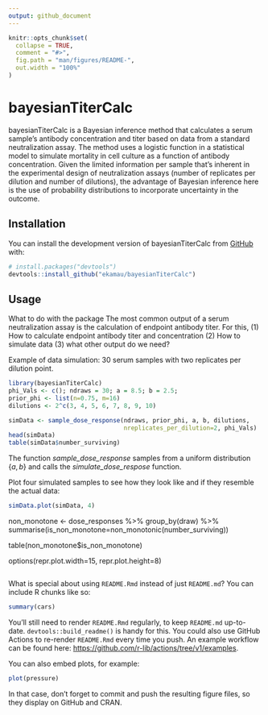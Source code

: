 ```yaml
---
output: github_document
---
```


<!-- README.md is generated from README.Rmd. Please edit that file -->

```r
knitr::opts_chunk$set(
  collapse = TRUE,
  comment = "#>",
  fig.path = "man/figures/README-",
  out.width = "100%"
)
```

# bayesianTiterCalc

<!-- badges: start -->
<!-- badges: end -->

bayesianTiterCalc is a Bayesian inference method that calculates a serum sample's antibody concentration and titer based on data from a standard neutralization assay. The method uses a logistic function in a statistical model to simulate mortality in cell culture as a function of antibody concentration. Given the limited information per sample that's inherent in the experimental design of neutralization assays (number of replicates per dilution and number of dilutions), the advantage of Bayesian inference here is the use of probability distributions to incorporate uncertainty in the outcome. 


## Installation

You can install the development version of bayesianTiterCalc from [GitHub](https://github.com/) with:

``` r
# install.packages("devtools")
devtools::install_github("ekamau/bayesianTiterCalc")
```

## Usage

What to do with the package
The most common output of a serum neutralization assay is the calculation of endpoint antibody titer. For this, 
(1) How to calculate endpoint antibody titer and concentration
(2) How to simulate data
(3) what other output do we need?

Example of data simulation: 30 serum samples with two replicates per dilution point.

```r
library(bayesianTiterCalc)
phi_Vals <- c(); ndraws = 30; a = 8.5; b = 2.5; 
prior_phi <- list(n=0.75, m=16)
dilutions <- 2^c(3, 4, 5, 6, 7, 8, 9, 10)

simData <- sample_dose_response(ndraws, prior_phi, a, b, dilutions, 
                                nreplicates_per_dilution=2, phi_Vals)
head(simData)
table(simData$number_surviving)

```

The function *sample_dose_response* samples from a uniform distribution $\{a, b\}$ and calls the *simulate_dose_respose* function.

Plot four simulated samples to see how they look like and if they resemble the actual data:

```r
simData.plot(simData, 4)

```

non_monotone <- dose_responses %>% 
  group_by(draw) %>% 
  summarise(is_non_monotone=non_monotonic(number_surviving))

table(non_monotone$is_non_monotone)

options(repr.plot.width=15, repr.plot.height=8)
```

```

What is special about using `README.Rmd` instead of just `README.md`? You can include R chunks like so:

```r
summary(cars)
```

You'll still need to render `README.Rmd` regularly, to keep `README.md` up-to-date. `devtools::build_readme()` is handy for this. You could also use GitHub Actions to re-render `README.Rmd` every time you push. An example workflow can be found here: <https://github.com/r-lib/actions/tree/v1/examples>.

You can also embed plots, for example:

```r
plot(pressure)
```

In that case, don't forget to commit and push the resulting figure files, so they display on GitHub and CRAN.
